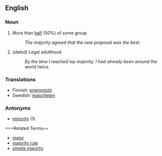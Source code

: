 ==English==

===Noun===
# More than [[half]] (50%) of some group
#: ''The majority agreed that the new proposal was the best.''
# (''dated'') Legal adulthood
#: ''By the time I reached my majority, I had already been around the world twice.''

===Translations===
*Finnish: [[enemmistö]]
*Swedish: [[majoriteten]]

===Antonyms===
*[[minority]] (1)

===Related Terms==
*[[major]]
*[[majority rule]]
*[[simple majority]]